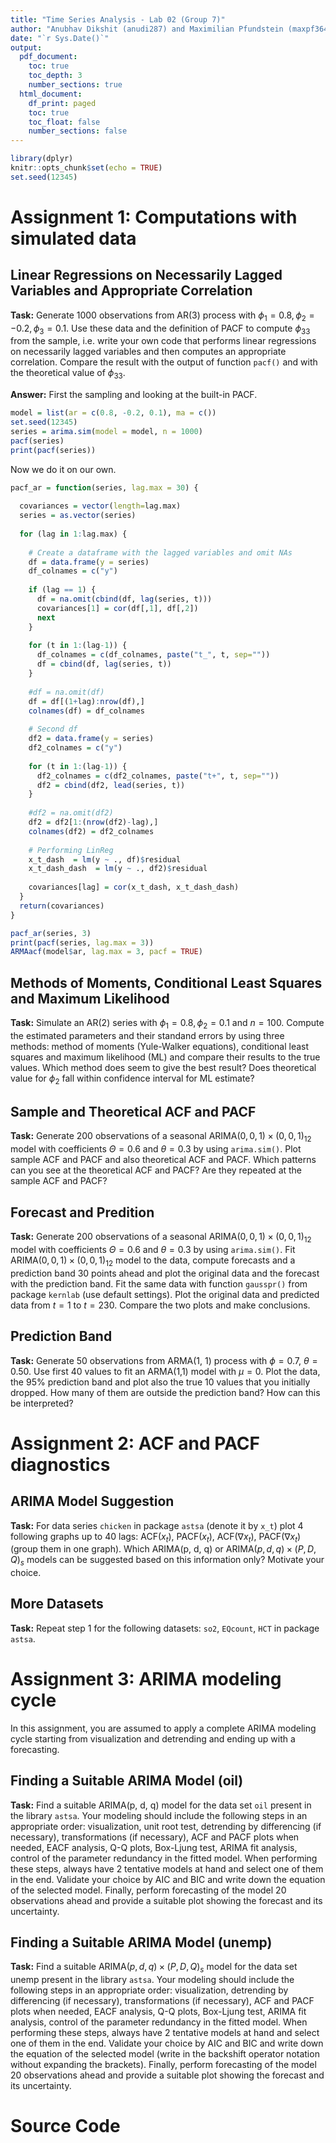 ```yaml
---
title: "Time Series Analysis - Lab 02 (Group 7)"
author: "Anubhav Dikshit (anudi287) and Maximilian Pfundstein (maxpf364)"
date: "`r Sys.Date()`"
output:
  pdf_document:
    toc: true
    toc_depth: 3
    number_sections: true
  html_document:
    df_print: paged
    toc: true
    toc_float: false
    number_sections: false
---
```


```r
library(dplyr)
knitr::opts_chunk$set(echo = TRUE)
set.seed(12345)
```

# Assignment 1: Computations with simulated data

## Linear Regressions on Necessarily Lagged Variables and Appropriate Correlation

**Task:** Generate $1000$ observations from AR(3) process with $\phi_1 = 0.8, \phi_2 = -0.2, \phi_3 = 0.1$. Use these data and the definition of PACF to compute $\phi_{33}$ from the sample, i.e. write your own code that performs linear regressions on necessarily lagged variables and then computes an appropriate correlation. Compare the result with the output of function `pacf()` and with the theoretical value of $\phi_{33}$.

**Answer:** First the sampling and looking at the built-in PACF.

```r

model = list(ar = c(0.8, -0.2, 0.1), ma = c())
set.seed(12345)
series = arima.sim(model = model, n = 1000)
pacf(series)
print(pacf(series))

```

Now we do it on our own.

```r

pacf_ar = function(series, lag.max = 30) {
  
  covariances = vector(length=lag.max)
  series = as.vector(series)
  
  for (lag in 1:lag.max) {
    
    # Create a dataframe with the lagged variables and omit NAs
    df = data.frame(y = series)
    df_colnames = c("y")
    
    if (lag == 1) {
      df = na.omit(cbind(df, lag(series, t)))
      covariances[1] = cor(df[,1], df[,2])
      next
    }
    
    for (t in 1:(lag-1)) {
      df_colnames = c(df_colnames, paste("t_", t, sep=""))
      df = cbind(df, lag(series, t))
    }
    
    #df = na.omit(df)
    df = df[(1+lag):nrow(df),]
    colnames(df) = df_colnames
    
    # Second df
    df2 = data.frame(y = series)
    df2_colnames = c("y")
    
    for (t in 1:(lag-1)) {
      df2_colnames = c(df2_colnames, paste("t+", t, sep=""))
      df2 = cbind(df2, lead(series, t))
    }
    
    #df2 = na.omit(df2)
    df2 = df2[1:(nrow(df2)-lag),]
    colnames(df2) = df2_colnames
    
    # Performing LinReg
    x_t_dash  = lm(y ~ ., df)$residual
    x_t_dash_dash  = lm(y ~ ., df2)$residual
    
    covariances[lag] = cor(x_t_dash, x_t_dash_dash)
  }
  return(covariances)
}

pacf_ar(series, 3)
print(pacf(series, lag.max = 3))
ARMAacf(model$ar, lag.max = 3, pacf = TRUE)

```


## Methods of Moments, Conditional Least Squares and Maximum Likelihood

**Task:** Simulate an AR(2) series with $\phi_1 = 0.8, \phi_2 = 0.1$ and $n=100$. Compute the estimated parameters and their standand errors by using three methods: method of moments (Yule-Walker equations), conditional least squares and maximum likelihood (ML) and compare their results to the true values. Which method does seem to give the best result? Does theoretical value for $\phi_2$ fall within confidence interval for ML estimate?

## Sample and Theoretical ACF and PACF

**Task:** Generate $200$ observations of a seasonal $\text{ARIMA}(0,0,1) \times (0,0,1)_{12}$ model with coefficients $\Theta = 0.6$ and $\theta = 0.3$ by using `arima.sim()`. Plot sample ACF and PACF and also theoretical ACF and PACF. Which patterns can you see at the theoretical ACF and PACF? Are they repeated at the sample ACF and PACF?

## Forecast and Predition

**Task:** Generate $200$ observations of a seasonal $\text{ARIMA}(0,0,1) \times (0,0,1)_{12}$ model with coefficients $\Theta = 0.6$ and $\theta = 0.3$ by using `arima.sim()`. Fit $\text{ARIMA}(0,0,1) \times (0,0,1)_{12}$ model to the data, compute forecasts and a prediction band $30$ points ahead and plot the original data and the forecast with the prediction band. Fit the same data with function `gausspr()` from package `kernlab` (use default settings). Plot the original data and predicted data from $t = 1$ to $t = 230$. Compare the two plots and make conclusions.

## Prediction Band

**Task:** Generate $50$ observations from ARMA(1, 1) process with $\phi = 0.7$, $\theta = 0.50$. Use first $40$ values to fit an ARMA(1,1) model with $\mu = 0$. Plot the data, the $95\%$ prediction band and plot also the true $10$ values that you initially dropped. How many of them are outside the prediction band? How can this be interpreted?


# Assignment 2: ACF and PACF diagnostics

## ARIMA Model Suggestion

**Task:** For data series `chicken` in package `astsa` (denote it by `x_t`) plot $4$ following graphs up to $40$ lags: ACF($x_t$), PACF($x_t$), ACF($\nabla x_t$), PACF($\nabla x_t$) (group them in one graph). Which ARIMA(p, d, q) or $\text{ARIMA}(p,d,q) \times (P,D,Q)_{s}$ models can be suggested based on this information only? Motivate your choice.

## More Datasets

**Task:** Repeat step 1 for the following datasets: `so2`, `EQcount`, `HCT` in package `astsa`.


# Assignment 3: ARIMA modeling cycle

In this assignment, you are assumed to apply a complete ARIMA modeling cycle starting from visualization and detrending and ending up with a forecasting.

## Finding a Suitable ARIMA Model (oil)

**Task:** Find a suitable ARIMA(p, d, q) model for the data set `oil` present in the library `astsa`. Your modeling should include the following steps in an appropriate order: visualization, unit root test, detrending by differencing (if necessary), transformations (if necessary), ACF and PACF plots when needed, EACF analysis, Q-Q plots, Box-Ljung test, ARIMA fit analysis, control of the parameter redundancy in the fitted model. When performing these steps, always have 2 tentative models at hand and select one of them in the end. Validate your choice by AIC and BIC and write down the equation of the selected model. Finally, perform forecasting of the model $20$ observations ahead and provide a suitable plot showing the forecast and its uncertainty.

## Finding a Suitable ARIMA Model (unemp)

**Task:** Find a suitable $\text{ARIMA}(p,d,q) \times (P,D,Q)_{s}$ model for the data set unemp present in the library `astsa`. Your modeling should include the following steps in an appropriate order: visualization, detrending by differencing (if necessary), transformations (if necessary), ACF and PACF plots when needed, EACF analysis, Q-Q plots, Box-Ljung test, ARIMA fit analysis, control of the parameter redundancy in the fitted model. When performing these steps, always have 2 tentative models at hand and select one of them in the end. Validate your choice by AIC and BIC and write down the equation of the selected model (write in the backshift operator notation without expanding the brackets). Finally, perform forecasting of the model $20$ observations ahead and provide a suitable plot showing the forecast and its uncertainty.

# Source Code

```r

```

